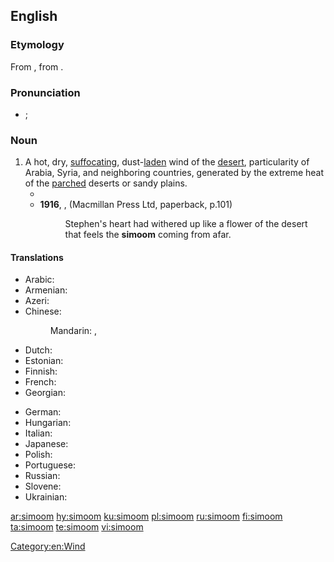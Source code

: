 ==English==
{{wikipedia}}

===Etymology===
From {{etyl|ar|en}} {{m|ar|سَمُوم||hot wind}}, from {{m|ar|سَمَّ||to poison}}.

===Pronunciation===
* {{a|RP|US}} {{enPR|sĭmo͞omʹ}}; {{IPA|/sɪˈmuːm/|lang=en}}

===Noun===
{{en-noun}}

# A hot, dry, [[suffocating]], dust-[[laden]] wind of the [[desert]], particularity of Arabia, Syria, and neighboring countries, generated by the extreme heat of the [[parched]] deserts or sandy plains.
#* {{quote-book|year=1892|author={{w|James Yoxall}}
|chapter=5|title=[http://openlibrary.org/works/OL10504990W The Lonely Pyramid]
|passage=The desert storm was riding in its strength; the travellers lay beneath the mastery of the fell '''simoom'''. Whirling wreaths and columns of burning wind, rushed around and over them.}}
#* '''1916''', {{w|James Joyce}}, ''{{w|Portrait of the Artist as a Young Man}}'' (Macmillan Press Ltd, paperback, p.101)
#*: Stephen's heart had withered up like a flower of the desert that feels the '''simoom''' coming from afar.

====Translations====
{{trans-top|hot, dry wind}}
* Arabic: {{t|ar|سَمُوم|m}}
* Armenian: {{t|hy|սամում|sc=Armn}}
* Azeri: {{t|az|səmum}}
* Chinese:
*: Mandarin: {{t+|cmn|西蒙風|sc=Hani}}, {{t+|cmn|西蒙风|tr=xīméngfēng|sc=Hani}}
* Dutch: {{t|nl|samoen|m}}
* Estonian: {{t|et|samuum}}
* Finnish: {{t+|fi|samum}}
* French: {{t+|fr|simoun|m}}
* Georgian: {{t|ka|სამუმი|sc=Geor}}
{{trans-mid}}
* German: {{t|de|Samum|m}}
* Hungarian: {{t|hu|számum}}
* Italian: {{t|it|simun|m}}
* Japanese: {{t|ja|シムーン|tr=shimūn}}
* Polish: {{t+|pl|samum|m}}
* Portuguese: {{t|pt|simum|m}}
* Russian: {{t+|ru|саму́м|m}}
* Slovene: {{t|sl|samum|m}}
* Ukrainian: {{t|uk|самум|m}}
{{trans-bottom}}

[[Category:en:Wind]]
[[ar:simoom]]
[[hy:simoom]]
[[ku:simoom]]
[[pl:simoom]]
[[ru:simoom]]
[[fi:simoom]]
[[ta:simoom]]
[[te:simoom]]
[[vi:simoom]]